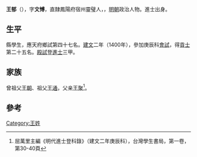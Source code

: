 {{Otheruses|other=名为王郁的其他人物|王郁}}

'''王郁'''（{{bd|1370年||？}}），字'''文愽'''，直隸鳳陽府宿州靈璧人，，[[明朝|明朝]]政治人物。進士出身。

== 生平 ==
縣學生，應天府鄉試第四十七名。[[建文|建文]]二年（1400年），參加庚辰科[[會試|會試]]，得[[貢士|貢士]]第二十五名。[[殿試|殿試]]登[[進士|進士]]三甲。

== 家族 ==
曾祖父[[王朝|王朝]]、祖父[[王通|王通]]，父亲[[王聚|王聚]]<ref>屈萬里主編《明代進士登科錄》（建文二年庚辰科），台灣學生書局，第一卷，第30-40頁</ref>。

==參考==
{{reflist}}

{{建文二年庚辰科殿試金榜}}

{{Authority control}}

{{DEFAULTSORT:}}
[[Category:王姓|Category:王姓]]


{{明朝人物小作品}}